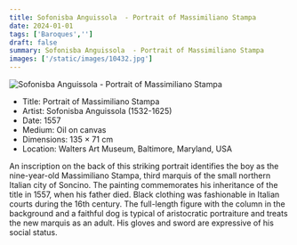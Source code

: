 ```yaml
---
title: Sofonisba Anguissola  - Portrait of Massimiliano Stampa
date: 2024-01-01
tags: ['Baroques','']
draft: false
summary: Sofonisba Anguissola  - Portrait of Massimiliano Stampa
images: ['/static/images/10432.jpg']
---
```


![Sofonisba Anguissola  - Portrait of Massimiliano Stampa](/static/images/10432.jpg)

* Title: Portrait of Massimiliano Stampa
* Artist: Sofonisba Anguissola  (1532-1625)
* Date: 1557
* Medium: Oil on canvas
* Dimensions: 135 × 71 cm
* Location: Walters Art Museum, Baltimore, Maryland, USA

An inscription on the back of this striking portrait identifies the boy as the nine-year-old Massimiliano Stampa, third marquis of the small northern Italian city of Soncino. The painting commemorates his inheritance of the title in 1557, when his father died. Black clothing was fashionable in Italian courts during the 16th century. The full-length figure with the column in the background and a faithful dog is typical of aristocratic portraiture and treats the new marquis as an adult. His gloves and sword are expressive of his social status.
